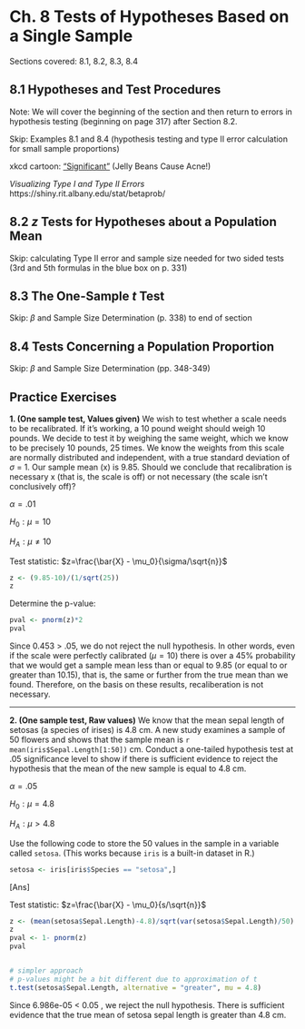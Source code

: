 # Ch. 8 Tests of Hypotheses Based on a Single Sample {-}

Sections covered: 8.1, 8.2, 8.3, 8.4

## 8.1 Hypotheses and Test Procedures {-}

Note: We will cover the beginning of the section and then return to errors in hypothesis testing (beginning on page 317) after Section 8.2.

Skip: Examples 8.1 and 8.4 (hypothesis testing and type II error calculation for small sample proportions)

xkcd cartoon: ["Significant"](https://xkcd.com/882/){target="_blank"} (Jelly Beans Cause Acne!)

*Visualizing Type I and Type II Errors* https://shiny.rit.albany.edu/stat/betaprob/

## 8.2 _z_ Tests for Hypotheses about a Population Mean {-}
Skip: calculating Type II error and sample size needed for two sided tests (3rd and 5th formulas in the blue box on p. 331)

## 8.3 The One-Sample _t_ Test {-}

Skip: $\beta$ and Sample Size Determination (p. 338) to end of section

## 8.4 Tests Concerning a Population Proportion {-}

Skip: $\beta$ and Sample Size Determination (pp. 348-349)


## Practice Exercises {-}
**$1.$ (One sample test, Values given)** We wish to test whether a scale needs to be recalibrated. If it’s working, a 10 pound weight should weigh 10 pounds. We decide to test it by weighing the same weight, which we know to be precisely 10 pounds, 25 times. We know the weights from this scale are normally distributed and independent, with a true standard deviation of $\sigma$ = 1. Our sample mean (x) is 9.85. Should we conclude that recalibration is necessary x (that is, the scale is off) or not necessary (the scale isn’t conclusively off)? 

$α = .01​$

$H_0: \mu = 10$

$H_A: \mu \neq 10$

Test statistic: $z=\frac{\bar{X} - \mu_0}{\sigma/\sqrt{n}}$

```r
z <- (9.85-10)/(1/sqrt(25))
z
```

Determine the p-value:

```r
pval <- pnorm(z)*2
pval
```

Since 0.453 > .05, we do not reject the null hypothesis. In other words, even if the scale were perfectly calibrated ($\mu = 10$) there is over a 45% probability that we would get a sample mean less than or equal to 9.85 (or equal to or greater than 10.15), that is, the same or further from the true mean than we found. Therefore, on the basis on these results, recaliberation is not necessary. 

------

**$2.$ (One sample test, Raw values)** We know that the mean sepal length of setosas (a species of irises) is 4.8 cm. A new study examines a sample of 50 flowers and shows that the sample mean is `r mean(iris$Sepal.Length[1:50])` cm. Conduct a one-tailed hypothesis test at $.05$ significance level to show if there is sufficient evidence to reject the hypothesis that the mean of the new sample is equal to 4.8 cm.

$α = .05$

$H_0: \mu = 4.8$

$H_A: \mu > 4.8$

Use the following code to store the 50 values in the sample in a variable called `setosa`. (This works because `iris` is a built-in dataset in R.) 

```r
setosa <- iris[iris$Species == "setosa",]
```


[Ans]

Test statistic: $z=\frac{\bar{X} - \mu_0}{s/\sqrt{n}}$

```r
z <- (mean(setosa$Sepal.Length)-4.8)/sqrt(var(setosa$Sepal.Length)/50)
z
pval <- 1- pnorm(z)
pval


# simpler approach
# p-values might be a bit different due to approximation of t
t.test(setosa$Sepal.Length, alternative = "greater", mu = 4.8)
```

Since  6.986e-05 < 0.05 , we reject the null hypothesis. There is sufficient evidence that the true mean of setosa sepal length is greater than 4.8 cm.
